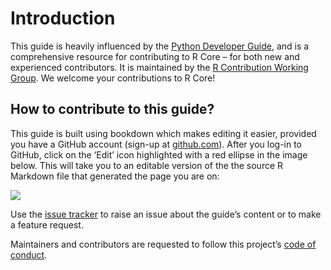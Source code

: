 # Introduction

This guide is heavily influenced by the [Python Developer Guide](https://devguide.python.org/), and is a comprehensive resource for contributing to R Core – for both new and experienced contributors. It is maintained by the [R Contribution Working Group](https://forwards.github.io/rcontribution/working-group). We welcome your contributions to R Core!

## How to contribute to this guide? {-}

This guide is built using bookdown which makes editing it easier, provided you have a GitHub account (sign-up at [github.com](https://github.com/)). After you log-in to GitHub, click on the ‘Edit’ icon highlighted with a red ellipse in the image below. This will take you to an editable version of the the source R Markdown file that generated the page you are on:

![](https://user-images.githubusercontent.com/28556616/120290303-d8756580-c2df-11eb-8b83-1e4e922f3667.png)

Use the [issue tracker](https://github.com/forwards/rdevguide/issues) to raise an issue about the guide’s content or to make a feature request.

Maintainers and contributors are requested to follow this project's [code of conduct](https://github.com/forwards/rdevguide/blob/master/CONDUCT.md).


